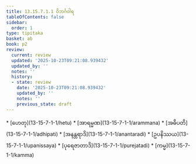 ```yaml
---
title: 13.15.7.1.1 ဝိဘင်္ဂဝါရ
tableOfContents: false
sidebar:
  order: 1
type: tipitaka
basket: ab
book: p2
review:
  current: review
  updated: '2025-10-23T09:21:08.939432'
  updated_by: ''
  notes: ''
  history:
  - state: review
    date: '2025-10-23T09:21:08.939432'
    updated_by: ''
    notes: ''
    previous_state: draft
---
```



<ReviewStatus review={frontmatter.review} showDetails={true} />

<HypothesisAnnotation frontmatter={frontmatter} />

<DynamicBreadcrumb />



<TableOfContents book="p2" section="13.15.7.1.1">
* [ဟေတု](13-15-7-1-1/hetu)
* [အာရမ္မဏ](13-15-7-1-1/arammana)
* [အဓိပတိ](13-15-7-1-1/adhipati)
* [အနန္တရာဒိ](13-15-7-1-1/anantaradi)
* [ဥပနိဿယ](13-15-7-1-1/upanissaya)
* [ပုရေဇာတာဒိ](13-15-7-1-1/purejatadi)
* [ကမ္မ](13-15-7-1-1/kamma)
</TableOfContents>